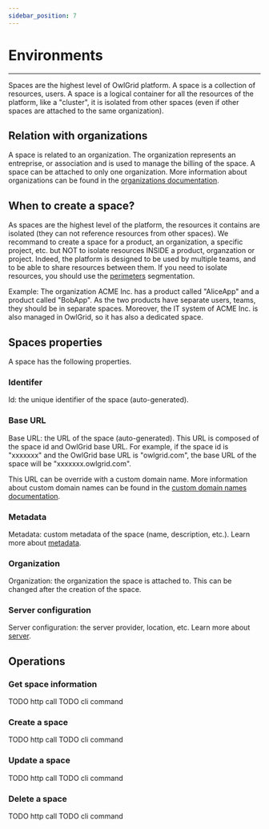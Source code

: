 ```yaml
---
sidebar_position: 7
---
```



# Environments

____

Spaces are the highest level of OwlGrid platform. A space is a collection of resources, users. A space is a logical container for all the resources of the platform, like a "cluster", it is isolated from other spaces (even if other spaces are attached to the same organization).

## Relation with organizations

A space is related to an organization. The organization represents an entreprise, or association and is used to manage the billing of the space. A space can be attached to only one organization. More information about organizations can be found in the [organizations documentation](/docs/concepts/organizations).

## When to create a space?

As spaces are the highest level of the platform, the resources it contains are isolated (they can not reference resources from other spaces). We recommand to create a space for a product, an organization, a specific project, etc. but NOT to isolate resources INSIDE a product, organzation or project. Indeed, the platform is designed to be used by multiple teams, and to be able to share resources between them. If you need to isolate resources, you should use the [perimeters](/docs/concepts/perimeters) segmentation.

Example: The organization ACME Inc. has a product called "AliceApp" and a product called "BobApp". As the two products have separate users, teams, they should be in separate spaces. Moreover, the IT system of ACME Inc. is also managed in OwlGrid, so it has also a dedicated space.

## Spaces properties

A space has the following properties.

### Identifer
Id: the unique identifier of the space (auto-generated).

### Base URL

Base URL: the URL of the space (auto-generated). This URL is composed of the space id and OwlGrid base URL. For example, if the space id is "xxxxxxx" and the OwlGrid base URL is "owlgrid.com", the base URL of the space will be "xxxxxxx.owlgrid.com".

This URL can be override with a custom domain name. More information about custom domain names can be found in the [custom domain names documentation](/docs/concepts/domain-names).

### Metadata

Metadata: custom metadata of the space (name, description, etc.). Learn more about [metadata](/docs/concepts/metadata).

### Organization

Organization: the organization the space is attached to. This can be changed after the creation of the space.

### Server configuration

Server configuration: the server provider, location, etc. Learn more about [server](/docs/concepts/server).

## Operations

### Get space information

<Tabs groupId="client">
  <TabItem value="rest" label="REST API">
  TODO http call
  </TabItem>
  <TabItem value="cli" label="CLI">
  TODO cli command
  </TabItem>
</Tabs>

### Create a space

<Tabs groupId="client">
  <TabItem value="rest" label="REST API">
  TODO http call
  </TabItem>
  <TabItem value="cli" label="CLI">
  TODO cli command
  </TabItem>
</Tabs>

### Update a space

<Tabs groupId="client">
  <TabItem value="rest" label="REST API">
  TODO http call
  </TabItem>
  <TabItem value="cli" label="CLI">
  TODO cli command
  </TabItem>
</Tabs>

### Delete a space

<Tabs groupId="client">
  <TabItem value="rest" label="REST API">
  TODO http call
  </TabItem>
  <TabItem value="cli" label="CLI">
  TODO cli command
  </TabItem>
</Tabs>